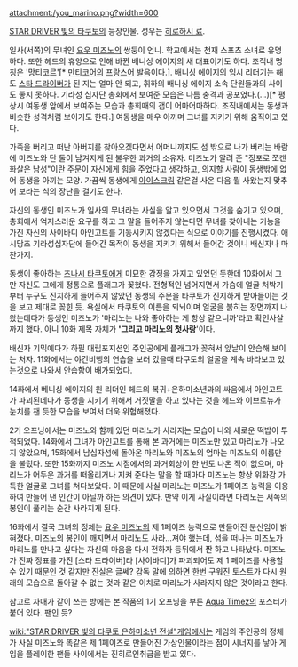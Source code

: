 attachment:/you_marino.png?width=600

[[STAR DRIVER 빛의 타쿠토]]의 등장인물. 성우는 [[히로하시 료]].

일사(서쪽)의 무녀인 [[요우 미즈노]]의 쌍둥이 언니. 학교에서는 천재 스포츠 소녀로 유명하다. 또한 헤드의 휴양으로 인해 바뀐 배니싱 에이지의 새 대표이기도 하다. 조직내 명칭은 '망티코르'[* [[만티코어]]의 [[프랑스어]] 발음이다.]. 배니싱 에이지의 임시 리더기는 해도 [[스타 드라이버]]가 된 지는 얼마 안 되고, 휘하의 배니싱 에이지 소속 단원들과의 사이도 좋지 못하다. 기라성 십자단 총회에서 보여준 모습은 나름 충격과 공포였다.(…)[* 평상시 여동생 앞에서 보여주는 모습과 총회때의 갭이 어마어마하다. 조직내에서는 동생과 비슷한 성격처럼 보이기도 한다.] 여동생을 매우 아끼며 그녀를 지키기 위해 움직이고 있다.

가족을 버리고 떠난 아버지를 찾아오겠다면서 어머니까지도 섬 밖으로 나가 버리는 바람에 미즈노와 단 둘이 남겨지게 된 불우한 과거의 소유자. 미즈노가 알려 준 "징포로 쪼갠 화살은 남성"이란 주문이 자신에게 힘을 주었다고 생각하고, 의지할 사람이 동생밖에 없어 동생을 아끼는 모양. 가끔씩 동생에게 [[아이스크림]] 같은걸 사온 다음 뭘 사왔는지 맞추어 보라는 식의 장난을 걸기도 한다.

자신의 동생인 미즈노가 일사의 무녀라는 사실을 알고 있으면서 그것을 숨기고 있으며, 총회에서 억지스러운 요구를 하고 그 말을 들어주지 않는다면 무녀를 찾아내는 기능을 가진 자신의 사이바디 아인고트를 기동시키지 않겠다는 식으로 이야기를 진행시켰다. 애시당초 기라성십자단에 들어간 목적이 동생을 지키기 위해서 들어간 것이니 배신자나 마찬가지.

동생이 좋아하는 [[츠나시 타쿠토]]에게 미묘한 감정을 가지고 있었던 듯한데 10화에서 그만 자신도 그에게 정통으로 플래그가 꽂혔다. 전형적인 넘어지면서 가슴에 얼굴 처박기부터 누구도 진지하게 들어주지 않았던 동생의 주문을 타쿠토가 진지하게 받아들이는 것을 보고 제대로 꽂힌 듯. 욕실에서 타쿠토의 이름을 되뇌이며 얼굴을 붉히는 장면까지 나왔는데다가 동생인 미즈노가 '마리노는 나와 좋아하는 게 항상 같으니까'라고 확인사살까지 했다. 아니 10화 제목 자체가 ''''그리고 마리노의 첫사랑''''이다.

배신자 기믹에다가 하필 대립포지션인 주인공에게 플래그가 꽂혀서 앞날이 안습해 보이는 처자. 11화에서는 야간비행의 연습을 보러 갔을때 타쿠토의 얼굴을 계속 바라보고 있는것으로 나와서 안습함이 배가되었다.

14화에서 베니싱 에이지의 원 리더인 헤드의 복귀+은하미소년과의 싸움에서 아인고트가 파괴된데다가 동생을 지키기 위해서 거짓말을 하고 있다는 것을 헤드와 이브로뉴가 눈치를 챈 듯한 모습을 보여서 더욱 위험해졌다.

2기 오프닝에서는 미즈노와 함께 있던 마리노가 사라지는 모습이 나와 새로운 떡밥이 투척되었다. 14화에서 그녀가 아인고트를 통해 본 과거에는 미즈노만 있고 마리노가 나오지 않았으며, 15화에서 남십자섬에 돌아온 마리노와 미즈노의 엄마는 미즈노의 이름만을 불렀다. 또한 15화까지 미즈노 시점에서의 과거회상이 한 번도 나온 적이 없으며, 마리노가 어두운 과거를 떠올리거나 지켜 준다는 말을 할 때마다 미즈노는 항상 위화감 가득한 얼굴로 그녀를 쳐다보았다. 이 때문에 사실 마리노는 미즈노가 1페이즈 능력을 이용하여 만들어 낸 인간이 아닐까 하는 의견이 있다. 만약 이게 사실이라면 마리노는 서쪽의 봉인이 풀리는 순간 사라지게 된다.

16화에서 결국 그녀의 정체는 [[요우 미즈노]]의 제 1페이즈 능력으로 만들어진 분신임이 밝혀졌다. 미즈노의 봉인이 깨지면서 마리노도 사라…져야 했는데, 섬을 떠나는 미즈노가 마리노를 만나고 싶다는 자신의 마음을 다시 전하자 등뒤에서 짠 하고 나타났다. 미즈노가 진짜 징표를 가진 [스타 드라이버]라 [사이바디]가 파괴되어도 제 1 페이즈를 사용할 수 있기 때문인 것 같지만 진실은 글쎄? 감독 말에 의하면 한번 구워진 토스트가 다시 원래의 모습으로 돌아갈 수 없는 것과 같은 이치로 마리노가 사라지지 않은 것이라고 한다.

참고로 자매가 같이 쓰는 방에는 본 작품의 1기 오프닝을 부른 [[Aqua Timez]]의 포스터가 붙어 있다. 팬인 듯?

[[wiki:"STAR DRIVER 빛의 타쿠토 은하미소년 전설"게임]]에서는 게임의 주인공의 정체가 사실 미즈노와 똑같은 제 1페이즈로 만들어진 가상인물이라는 점이 시너지를 낳아 게임을 플레이한 팬들 사이에서는 진히로인취급을 받고 있다.
